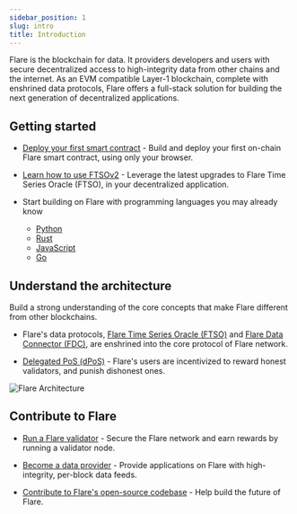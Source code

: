 ```yaml
---
sidebar_position: 1
slug: intro
title: Introduction
---
```


Flare is the blockchain for data. It providers developers and users with secure decentralized access to high-integrity data from other chains and the internet. As an EVM compatible Layer-1 blockchain, complete with enshrined data protocols, Flare offers a full-stack solution for building the next generation of decentralized applications.

## Getting started

- [Deploy your first smart contract](../../guides/deploy-first-contract) - Build and deploy your first on-chain Flare smart contract, using only your browser.

- [Learn how to use FTSOv2](../ftso/overview) - Leverage the latest upgrades to Flare Time Series Oracle (FTSO), in your decentralized application.

- Start building on Flare with programming languages you may already know

  - [Python](../../guides/flare-for-python-developers)
  - [Rust](../../guides/flare-for-rust-developers)
  - [JavaScript](../../guides/flare-for-javascript-developers)
  - [Go](../../guides/flare-for-go-developers)

## Understand the architecture

Build a strong understanding of the core concepts that make Flare different from other blockchains.

- Flare's data protocols, [Flare Time Series Oracle (FTSO)](../ftso/overview) and [Flare Data Connector (FDC)](../fdc/overview), are enshrined into the core protocol of Flare network.

- [Delegated PoS (dPoS)](../../guides/what-is-dpos) - Flare's users are incentivized to reward honest validators, and punish dishonest ones.

![Flare Architecture](./img/architecture.png)

## Contribute to Flare

- [Run a Flare validator](../run-a-node/validator-node) - Secure the Flare network and earn rewards by running a validator node.

- [Become a data provider](../run-a-node/ftso-data-provider) - Provide applications on Flare with high-integrity, per-block data feeds.

- [Contribute to Flare's open-source codebase](https://github.com/flare-foundation) - Help build the future of Flare.
